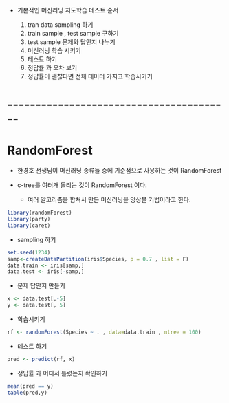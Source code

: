 -   기본적인 머신러닝 지도학습 테스트 순서

    1.  tran data sampling 하기
    2.  train sample , test sample 구하기
    3.  test sample 문제와 답안지 나누기
    4.  머신러닝 학습 시키기
    5.  테스트 하기
    6.  정답률 과 오차 보기
    7.  정답률이 괜찮다면 전체 데이터 가지고 학습시키기

# \-\-\-\-\-\-\-\-\-\-\-\-\-\-\-\-\-\-\-\-\-\-\-\-\-\-\-\-\-\-\-\-\-\-\-\-\-\-\--

# RandomForest

-   한경호 선생님이 머신러닝 종류들 중에 기준점으로 사용하는 것이 RandomForest

-   c-tree를 여러개 돌리는 것이 RandomForest 이다.

    -   여러 알고리즘을 합쳐서 만든 머신러닝을 앙상블 기법이라고 한다.

```r
library(randomForest)
library(party)
library(caret)
```

-   sampling 하기

```r
set.seed(1234)
samp<-createDataPartition(iris$Species, p = 0.7 , list = F)
data.train <- iris[samp,]
data.test <- iris[-samp,]
```

-   문제 답안지 만들기

```r
x <- data.test[,-5]
y <- data.test[, 5]
```

-   학습시키기

```r
rf <- randomForest(Species ~ . , data=data.train , ntree = 100)
```

-   테스트 하기

```r
pred <- predict(rf, x)
```

-   정답률 과 어디서 틀렸는지 확인하기

```r
mean(pred == y)
table(pred,y)
```
